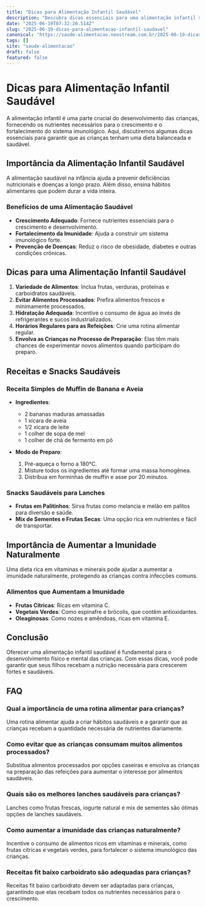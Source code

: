 ```yaml
---
title: "Dicas para Alimentação Infantil Saudável"
description: "Descubra dicas essenciais para uma alimentação infantil saudável e nutritiva. Melhore a imunidade e o bem-estar com alimentos adequados."
date: "2025-06-19T07:32:20.514Z"
slug: "2025-06-19-dicas-para-alimentacao-infantil-saudavel"
canonical: "https://saude-alimentacao.neostream.com.br/2025-06-19-dicas-para-alimentacao-infantil-saudavel"
tags: []
site: "saude-alimentacao"
draft: false
featured: false
---
```


# Dicas para Alimentação Infantil Saudável

A alimentação infantil é uma parte crucial do desenvolvimento das crianças, fornecendo os nutrientes necessários para o crescimento e o fortalecimento do sistema imunológico. Aqui, discutiremos algumas dicas essenciais para garantir que as crianças tenham uma dieta balanceada e saudável.

## Importância da Alimentação Infantil Saudável

A alimentação saudável na infância ajuda a prevenir deficiências nutricionais e doenças a longo prazo. Além disso, ensina hábitos alimentares que podem durar a vida inteira.

### Benefícios de uma Alimentação Saudável
- **Crescimento Adequado**: Fornece nutrientes essenciais para o crescimento e desenvolvimento.
- **Fortalecimento da Imunidade**: Ajuda a construir um sistema imunológico forte.
- **Prevenção de Doenças**: Reduz o risco de obesidade, diabetes e outras condições crônicas.

## Dicas para uma Alimentação Infantil Saudável

1. **Variedade de Alimentos**: Inclua frutas, verduras, proteínas e carboidratos saudáveis.
2. **Evitar Alimentos Processados**: Prefira alimentos frescos e minimamente processados.
3. **Hidratação Adequada**: Incentive o consumo de água ao invés de refrigerantes e sucos industrializados.
4. **Horários Regulares para as Refeições**: Crie uma rotina alimentar regular.
5. **Envolva as Crianças no Processo de Preparação**: Elas têm mais chances de experimentar novos alimentos quando participam do preparo.

## Receitas e Snacks Saudáveis

### Receita Simples de Muffin de Banana e Aveia

- **Ingredientes**:
  - 2 bananas maduras amassadas
  - 1 xícara de aveia
  - 1/2 xícara de leite
  - 1 colher de sopa de mel
  - 1 colher de chá de fermento em pó

- **Modo de Preparo**:
  1. Pré-aqueça o forno a 180°C.
  2. Misture todos os ingredientes até formar uma massa homogênea.
  3. Distribua em forminhas de muffin e asse por 20 minutos.

### Snacks Saudáveis para Lanches

- **Frutas em Palitinhos**: Sirva frutas como melancia e melão em palitos para diversão e saúde.
- **Mix de Sementes e Frutas Secas**: Uma opção rica em nutrientes e fácil de transportar.

## Importância de Aumentar a Imunidade Naturalmente

Uma dieta rica em vitaminas e minerais pode ajudar a aumentar a imunidade naturalmente, protegendo as crianças contra infecções comuns.

### Alimentos que Aumentam a Imunidade
- **Frutas Cítricas**: Ricas em vitamina C.
- **Vegetais Verdes**: Como espinafre e brócolis, que contêm antioxidantes.
- **Oleaginosas**: Como nozes e amêndoas, ricas em vitamina E.

## Conclusão

Oferecer uma alimentação infantil saudável é fundamental para o desenvolvimento físico e mental das crianças. Com essas dicas, você pode garantir que seus filhos recebam a nutrição necessária para crescerem fortes e saudáveis.

## FAQ

### Qual a importância de uma rotina alimentar para crianças?
Uma rotina alimentar ajuda a criar hábitos saudáveis e a garantir que as crianças recebam a quantidade necessária de nutrientes diariamente.

### Como evitar que as crianças consumam muitos alimentos processados?
Substitua alimentos processados por opções caseiras e envolva as crianças na preparação das refeições para aumentar o interesse por alimentos saudáveis.

### Quais são os melhores lanches saudáveis para crianças?
Lanches como frutas frescas, iogurte natural e mix de sementes são ótimas opções de lanches saudáveis.

### Como aumentar a imunidade das crianças naturalmente?
Incentive o consumo de alimentos ricos em vitaminas e minerais, como frutas cítricas e vegetais verdes, para fortalecer o sistema imunológico das crianças.

### Receitas fit baixo carboidrato são adequadas para crianças?
Receitas fit baixo carboidrato devem ser adaptadas para crianças, garantindo que elas recebam todos os nutrientes necessários para o crescimento.